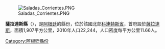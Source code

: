 [[Image:Saladas_Corrientes.PNG|right]]

{{coord|28|15|S|58|37|W|display=title}}  

'''薩拉達斯縣'''（{{lang-es|Departamento Saladas}}），是[[阿根廷|阿根廷]]的縣份，位於該國北部[[科連特斯省|科連特斯省]]，首府設於[[薩拉達斯_(科連特斯省)|薩拉達斯]]，面積1,907平方公里，2010年人口22,244，人口密度每平方公里11.66人。

{{Argentina-geo-stub}}
[[Category:阿根廷縣份|Category:阿根廷縣份]]